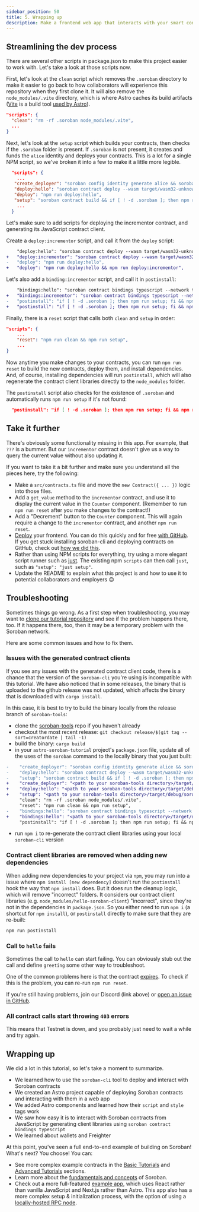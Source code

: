 ```yaml
---
sidebar_position: 50
title: 5. Wrapping up
description: Make a frontend web app that interacts with your smart contracts.
---
```


## Streamlining the dev process

There are several other scripts in package.json to make this project easier to work with. Let's take a look at those scripts now.

First, let's look at the `clean` script which removes the `.soroban` directory to make it easier to go back to how collaborators will experience this repository when they first clone it. It will also remove the `node_modules/.vite` directory, which is where Astro caches its build artifacts ([Vite](https://vitejs.dev/) is a build tool [used by Astro](https://docs.astro.build/en/reference/configuration-reference/#vite)).

```json title="package.json"
"scripts": {
  "clean": "rm -rf .soroban node_modules/.vite",
  ...
}
```

Next, let's look at the `setup` script which builds your contracts, then checks if the `.soroban` folder is present. If `.soroban` is not present, it creates and funds the `alice` identity and deploys your contracts. This is a lot for a single NPM script, so we've broken it into a few to make it a little more legible.

```json title="package.json"
  "scripts": {
    ...
   "create_deployer": "soroban config identity generate alice && soroban config identity fund alice --network testnet",
   "deploy:hello": "soroban contract deploy --wasm target/wasm32-unknown-unknown/release/hello_soroban.wasm --source alice --network testnet > .soroban/hello-id",
   "deploy": "npm run deploy:hello",
   "setup": "soroban contract build && if [ ! -d .soroban ]; then npm run create_deployer && npm run deploy; fi",
    ...
  }
```

Let's make sure to add scripts for deploying the incrementor contract, and generating its JavaScript contract client.

Create a `deploy:incrementor` script, and call it from the `deploy` script:

```diff title=package.json
    "deploy:hello": "soroban contract deploy --wasm target/wasm32-unknown-unknown/release/hello_soroban.wasm --source alice --network testnet > .soroban/hello-id",
+   "deploy:incrementor": "soroban contract deploy --wasm target/wasm32-unknown-unknown/release/incrementor.wasm --source alice --network testnet > .soroban/incrementor-id;",
-   "deploy": "npm run deploy:hello",
+   "deploy": "npm run deploy:hello && npm run deploy:incrementor",
```

Let's also add a `binding:incrementor` script, and call it in `postinstall`:

```diff
    "bindings:hello": "soroban contract bindings typescript --network testnet --contract-id $(cat .soroban/hello-id) --output-dir node_modules/hello-soroban-client",
+   "bindings:incrementor": "soroban contract bindings typescript --network testnet --contract-id $(cat .soroban/incrementor-id) --output-dir node_modules/incrementor-client",
-   "postinstall": "if [ ! -d .soroban ]; then npm run setup; fi && npm run bindings:hello"
+   "postinstall": "if [ ! -d .soroban ]; then npm run setup; fi && npm run bindings:hello && npm run bindings:incrementor"
```

Finally, there is a `reset` script that calls both `clean` and `setup` in order:

```json title="package.json"
"scripts": {
    ...
    "reset": "npm run clean && npm run setup",
    ...
}
```

Now anytime you make changes to your contracts, you can run `npm run reset` to build the new contracts, deploy them, and install dependencies. And, of course, installing dependencies will run `postinstall`, which will also regenerate the contract client libraries directly to the `node_modules` folder.

The `postinstall` script also checks for the existence of `.soroban` and automatically runs `npm run setup` if it's not found:

```json title="package.json"
  "postinstall": "if [ ! -d .soroban ]; then npm run setup; fi && npm run bindings:hello && npm run bindings:incrementor",
```

## Take it further

There's obviously some functionality missing in this app. For example, that `???` is a bummer. But our `incrementor` contract doesn't give us a way to query the current value without also updating it.

If you want to take it a bit further and make sure you understand all the pieces here, try the following:

- Make a `src/contracts.ts` file and move the `new Contract({ ... })` logic into those files.
- Add a `get_value` method to the `incrementor` contract, and use it to display the current value in the `Counter` component. (Remember to run `npm run reset` after you make changes to the contract!)
- Add a "Decrement" button to the `Counter` component. This will again require a change to the `incrementor` contract, and another `npm run reset`.
- [Deploy](https://docs.astro.build/en/guides/deploy/) your frontend. You can do this quickly and for free [with GitHub](https://docs.astro.build/en/guides/deploy/github/). If you get stuck installing soroban-cli and deploying contracts on GitHub, check out [how we did this](https://github.com/AhaLabs/soroban-tutorial-project/commit/c1f4cfde1bbaf059507100767ee6b43d29b42914).
- Rather than using NPM scripts for everything, try using a more elegant script runner such as [just](https://github.com/casey/just). The existing npm `scripts` can then call `just`, such as `"setup": "just setup"`.
- Update the README to explain what this project is and how to use it to potential collaborators and employers 😉

## Troubleshooting

Sometimes things go wrong. As a first step when troubleshooting, you may want to [clone our tutorial repository](https://github.com/AhaLabs/soroban-tutorial-project) and see if the problem happens there, too. If it happens there, too, then it may be a temporary problem with the Soroban network.

Here are some common issues and how to fix them.

### Issues with the generated contract clients

If you see any issues with the generated contract client code, there is a chance that the version of the `soroban-cli` you're using is incompatible with this tutorial. We have also noticed that in some releases, the binary that is uploaded to the github release was not updated, which affects the binary that is downloaded with `cargo install`.

In this case, it is best to try to build the binary locally from the release branch of `soroban-tools`:

- clone the [soroban-tools](https://github.com/stellar/soroban-tools) repo if you haven't already
- checkout the most recent release: `git checkout release/$(git tag --sort=creatordate | tail -1)`
- build the binary: `cargo build`
- in your `astro-soroban-tutorial` project's `package.json` file, update all of the uses of the `soroban` command to the locally binary that you just built:

```diff title="package.json"
-    "create_deployer": "soroban config identity generate alice && soroban config identity fund alice --network testnet",
-    "deploy:hello": "soroban contract deploy --wasm target/wasm32-unknown-unknown/release/hello_soroban.wasm --source alice --network testnet > .soroban/hello-id",
-    "setup": "soroban contract build && if [ ! -d .soroban ]; then npm run create_deployer && npm run deploy:hello; fi",
+    "create_deployer": "<path to your soroban-tools directory>/target/debug/soroban config identity generate alice && ../../soroban-tools/target/debug/soroban config identity fund alice --network testnet",
+    "deploy:hello": "<path to your soroban-tools directory>/target/debug/soroban contract deploy --wasm target/wasm32-unknown-unknown/release/hello_soroban.wasm --source alice --network testnet > .soroban/hello-id",
+    "setup": "<path to your soroban-tools directory>/target/debug/soroban contract build && if [ ! -d .soroban ]; then npm run create_deployer && npm run deploy:hello; fi",
     "clean": "rm -rf .soroban node_modules/.vite",
     "reset": "npm run clean && npm run setup",
-    "bindings:hello": "soroban contract bindings typescript --network testnet --contract-id $(cat .soroban/hello-id) --output-dir node_modules/hello-soroban-client",
+    "bindings:hello": "<path to your soroban-tools directory>/target/debug/soroban contract bindings typescript --network testnet --contract-id $(cat .soroban/hello-id) --output-dir node_modules/hello-soroban-client",
     "postinstall": "if [ ! -d .soroban ]; then npm run setup; fi && npm run bindings:hello"
```

- run `npm i` to re-generate the contract client libraries using your local `soroban-cli` version

### Contract client libraries are removed when adding new dependencies

When adding new dependencies to your project via `npm`, you may run into a issue where `npm install [new dependency]` doesn't run the `postinstall` hook the way that `npm install` does. But it does run the cleanup logic, which will remove "incorrect" folders. It considers our contract client libraries (e.g. `node_modules/hello-soroban-client`) "incorrect", since they're not in the dependencies in `package.json`. So you either need to run `npm i` (a shortcut for `npm install`), or `postinstall` directly to make sure that they are re-built:

```bash
npm run postinstall
```

### Call to `hello` fails

Sometimes the call to `hello` can start failing. You can obviously stub out the call and define `greeting` some other way to troubleshoot.

One of the common problems here is that the contract [expires](../fundamentals-and-concepts/state-expiration.mdx). To check if this is the problem, you can re-run `npm run reset`.

If you're still having problems, join our Discord (link above) or [open an issue in GitHub](https://github.com/stellar/soroban-docs/issues/new/choose).

### All contract calls start throwing `403` errors

This means that Testnet is down, and you probably just need to wait a while and try again.

## Wrapping up

We did a lot in this tutorial, so let's take a moment to summarize.

- We learned how to use the `soroban-cli` tool to deploy and interact with Soroban contracts
- We created an Astro project capable of deploying Soroban contracts and interacting with them in a web app
- We added Astro components and learned how their `script` and `style` tags work
- We saw how easy it is to interact with Soroban contracts from JavaScript by generating client libraries using `soroban contract bindings typescript`
- We learned about wallets and Freighter

At this point, you've seen a full end-to-end example of building on Soroban! What's next? You choose! You can:

- See more complex example contracts in the [Basic Tutorials](/docs/category/basic-tutorials) and [Advanced Tutorials](/docs/category/advanced-tutorials) sections.
- Learn more about the [fundamentals and concepts](/docs/category/fundamentals-and-concepts) of Soroban.
- Check out a more full-featured [example app](https://github.com/stellar/soroban-example-dapp), which uses React rather than vanilla JavaScript and Next.js rather than Astro. This app also has a more complex setup & initialization process, with the option of using a [locally-hosted RPC node](../reference/rpc.mdx).
